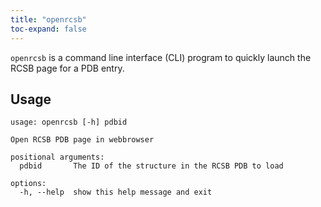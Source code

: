 ```yaml
---
title: "openrcsb"
toc-expand: false
---
```


`openrcsb` is a command line interface (CLI) program to quickly launch the RCSB page for a PDB entry.


## Usage

``` text
usage: openrcsb [-h] pdbid

Open RCSB PDB page in webbrowser

positional arguments:
  pdbid       The ID of the structure in the RCSB PDB to load

options:
  -h, --help  show this help message and exit
```